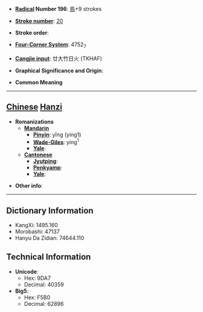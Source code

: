 * '''[[Wiktionary:Chinese radical index| Radical]] Number 196''': [[Wiktionary:Chinese radical index 鳥|鳥]]+9 strokes

* '''[[Wiktionary:Chinese total strokes index|Stroke number]]''': [[Wiktionary:Chinese total strokes index 20|20]]

* '''Stroke order''': 

* '''[[Wiktionary:Chinese four corner index|Four-Corner System]]''': 4752<sub>7</sub>

* '''[[Wiktionary:Chinese Cangjie index|Cangjie input]]''': 廿大竹日火 (TKHAF)

* '''Graphical Significance and Origin''': 

* '''Common Meaning'''

----

== [[Chinese]] [[Hanzi]] ==

* '''Romanizations'''
** '''[[Mandarin]]'''
*** '''[[Pinyin]]''': yīng (ying1)
*** '''[[Wade-Giles]]''': ying<sup>1</sup>
*** '''[[Yale]]''': 
** '''[[Cantonese]]'''
*** '''[[Jyutping]]''':
*** '''[[Penkyamp]]''': 
*** '''[[Yale]]''': 

* '''Other info''': 

----

== Dictionary Information ==

* KangXi: 1495.160
* Morobashi: 47137
* Hanyu Da Zidian: 74644.110

== Technical Information ==

* '''Unicode''':
** Hex: 9DA7
** Decimal: 40359
* '''Big5''':
** Hex: F5B0
** Decimal: 62896